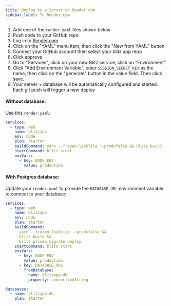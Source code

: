 ```yaml
---
title: Deploy to a Server on Render.com
sidebar_label: To Render.com
---
```


1. Add one of the `render.yaml` files shown below
2. Push code to your GitHub repo
3. Log in to [Render.com](https://render.com)
4. Click on the "YAML" menu item, then click the "New from YAML" button
5. Connect your GitHub account then select your blitz app repo
6. Click approve
7. Go to "Services", click on your new Blitz service, click on
   "Environment"
8. Click "Add Environment Variable", enter `SESSION_SECRET_KEY` as the
   name, then click on the "generate" button in the value field. Then
   click save.
9. Your server + database will be automatically configured and started.
   Each git push will trigger a new deploy

#### Without database:

Use this `render.yaml`:

```yaml
services:
  - type: web
    name: blitzapp
    env: node
    plan: starter
    buildCommand: yarn --frozen-lockfile --prod=false && blitz build
    startCommand: blitz start
    envVars:
      - key: NODE_ENV
        value: production
```

#### With Postgres database:

Update your `render.yaml` to provide the `DATABASE_URL` environment
variable to connect to your database:

<!-- prettier-ignore-start -->
```yaml
services:
  - type: web
    name: blitzapp
    env: node
    plan: starter
    buildCommand:
      yarn --frozen-lockfile --prod=false &&
      blitz build &&
      blitz prisma migrate deploy
    startCommand: blitz start
    envVars:
      - key: NODE_ENV
        value: production
      - key: DATABASE_URL
        fromDatabase:
          name: blitzapp-db
          property: connectionString

databases:
  - name: blitzapp-db
    plan: starter
```
<!-- prettier-ignore-end -->
